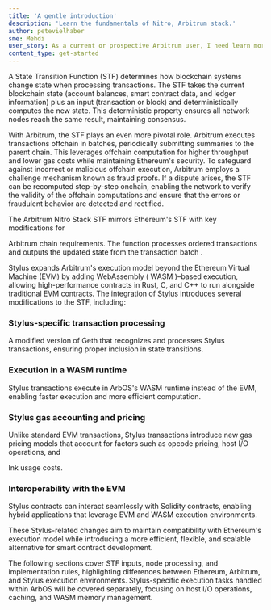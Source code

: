 ```yaml
---
title: 'A gentle introduction'
description: 'Learn the fundamentals of Nitro, Arbitrum stack.'
author: petevielhaber
sme: Mehdi
user_story: As a current or prospective Arbitrum user, I need learn more about Nitros design.
content_type: get-started
---
```


A <a data-quicklook-from="state-transition-function">State Transition Function</a> (STF) determines how <a data-quicklook-from="blockchain">blockchain</a>
systems change state when processing transactions. The STF takes the current blockchain state (account balances, <a data-quicklook-from="smart-contract">smart
contract</a> data, and ledger information) plus an input (<a data-quicklook-from="transaction">transaction</a> or block) and deterministically computes the new
state. This deterministic property ensures all network nodes reach the same result, maintaining consensus.

With <a data-quicklook-from="arbitrum">Arbitrum</a>, the STF plays an even more pivotal role. <a data-quicklook-from="arbitrum">Arbitrum</a> executes
transactions offchain in batches, periodically submitting summaries to the <a data-quicklook-from="parent-chain">parent chain</a>. This leverages offchain
computation for higher throughput and lower gas costs while maintaining Ethereum's security. To safeguard against incorrect or malicious offchain execution,
Arbitrum employs a <a data-quicklook-from="challenge">challenge</a> mechanism known as fraud proofs. If a dispute arises, the STF can be recomputed step-by-step
onchain, enabling the network to verify the validity of the offchain computations and ensure that the errors or fraudulent behavior are detected and rectified.

The <a data-quicklook-from="arbitrum-nitro">Arbitrum Nitro</a> Stack STF mirrors Ethereum's STF with key modifications for

<a data-quicklook-from="arbitrum-chain">Arbitrum chain</a> requirements. The function processes ordered transactions and outputs the updated state from the transaction <a data-quicklook-from="batch">
  batch
</a>
.

<a data-quicklook-from="stylus">Stylus</a> expands Arbitrum's execution model beyond the Ethereum Virtual Machine (EVM) by adding WebAssembly (<a data-quicklook-from="wasm">
  WASM
</a>)–based execution, allowing high-performance contracts in Rust, C, and C++ to run alongside traditional EVM contracts. The integration of Stylus introduces several
modifications to the STF, including:

### Stylus-specific transaction processing

A modified version of <a data-quicklook-from="geth">Geth</a> that recognizes and processes Stylus transactions, ensuring proper inclusion in state transitions.

### Execution in a WASM runtime

Stylus transactions execute in <a data-quicklook-from="arbos">ArbOS</a>'s WASM runtime instead of the EVM, enabling faster execution and more efficient
computation.

### Stylus gas accounting and pricing

Unlike standard EVM transactions, Stylus transactions introduce new gas pricing models that account for factors such as opcode pricing, host I/O operations, and

<a data-quicklook-from="ink">Ink</a> usage costs.

### Interoperability with the EVM

Stylus contracts can interact seamlessly with Solidity contracts, enabling hybrid applications that leverage EVM and WASM execution environments.

These Stylus-related changes aim to maintain compatibility with Ethereum's execution model while introducing a more efficient, flexible, and scalable
alternative for smart contract development.

The following sections cover STF inputs, node processing, and implementation rules, highlighting differences between Ethereum, Arbitrum, and Stylus execution
environments. Stylus-specific execution tasks handled within ArbOS will be covered separately, focusing on host I/O operations, caching, and WASM memory
management.
